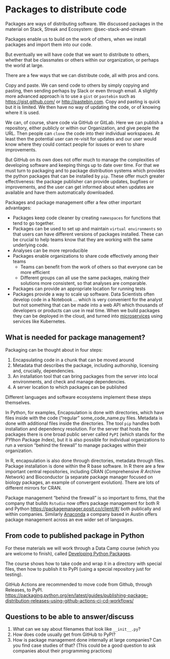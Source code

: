 # Packages to distribute code {#sec-packaging}

Packages are ways of distributing software. We discussed packages in the material on Stack, Streak and Ecosystem: @sec-stack-and-stream

Packages enable us to build on the work of others, when we install packages and import them into our code.

But eventually we will have code that we want to distribute to others, whether that be classmates or others within our organization, or perhaps the world at large.

There are a few ways that we can distribute code, all with pros and cons.

Copy and paste. We can send code to others by simply copying and pasting, then sending perhaps by Slack or even through email.  A slightly more advanced approach is to use a `gist` or `pastebin` such as <https://gist.github.com/> or <http://pastebin.com>. Copy and pasting is quick but it is limited.  We then have no way of updating the code, or of knowing where it is used.

We can, of course, share code via GitHub or GitLab.  Here we can publish a repository, either publicly or within our Organization, and give people the URL.  Then people can `clone` the code into their individual workspaces.  At least then the potential user can re-visit for updates and our user would know where they could contact people for issues or even to share improvements.

But GitHub on its own does not offer much to manage the complexities of developing software and keeping things up to date over time.  For that we must turn to packaging and to package distribution systems which provides the python packages that can be installed by `pip`.  These offer much greater effectiveness: the package publisher can provide updates, bugfixes or improvements, and the user can get informed about when updates are available and have them automatically downloaded.

Packages and package management offer a few other important advantages:

- Packages keep code cleaner by creating `namespaces` for functions that tend to go together.
- Packages can be used to set up and maintain `virtual environments` so that users can have different versions of packages installed.  These can be crucial to help teams know that they are working with the same underlying code.
- Analyses can be more reproducible
- Packages enable organizations to share code effectively among their teams
    - Teams can benefit from the work of others so that everyone can be more efficient
    - Different groups can all use the same packages, making their solutions more consistent, so that analyses are comparable.
- Packages can provide an appropriate location for running tests
- Packages provide a way to scale up software. Data Scientists often develop code in a Notebook ... which is very convenient for the analyst but not something that can be made into a web API which thousands of developers or products can use in real time.  When we build packages they can be deployed in the cloud, and turned into [microservices](https://en.wikipedia.org/wiki/Microservices) using services like Kubernetes.
    
## What is needed for package management?

Packaging can be thought about in four steps:

1. Encapsulating code in a chunk that can be moved around
2. Metadata that describes the package, including authorship, licensing and, crucially, dependencies.
3. An installation tool that can bring packages from the server into local environments, and check and manage dependencies.
4. A server location to which packages can be published

Different languages and software ecosystems implement these steps themselves.

In Python, for examples, Encapsulation is done with directories, which have files inside with the code ("regular" some_code_name.py files. Metadata is done with additional files inside the directories. The tool `pip` handles both installation and dependency resolution.  For the server that hosts the packages there is one broad public server called `PyPI` (which stands for the *PY*thon *P*ackage *I*ndex), but it is also possible for individual organizations to run a version "behind the firewall" to manage packages within their organization.

In R, encapsulation is also done through directories, metadata through files.  Package installation is done within the R base software. In R there are a few important central repositories, including CRAN (*C*omprehensive *R* *A*rchive *N*etwork) and Bioconductor (a separate package manager focused on biology packages, an example of convergent evolution).  There are lots of different mirrors for CRAN.

Package management "behind the firewall" is so important to firms, that the company that builds `Rstudio` now offers package management for both R and Python <https://packagemanager.posit.co/client/#/> both publically and within companies.  Similarly [Anaconda](https://www.anaconda.com/) a company based in Austin offers package management across an eve wider set of languages.

## From code to published package in Python

For these materials we will work through a Data Camp course (which you are welcome to finish), called [Developing Python Packages](https://campus.datacamp.com/courses/developing-python-packages).  

The course shows how to take code and wrap it in a directory with special files, then how to publish it to PyPI (using a special repository just for testing).

GitHub Actions are recommended to move code from Github, through Releases, to PyPI. <https://packaging.python.org/en/latest/guides/publishing-package-distribution-releases-using-github-actions-ci-cd-workflows/>

## Questions to be able to answer/discuss

1. What can we say about filenames that look like `__init__.py`?
2. How does code usually get from GitHub to PyPI?
3. How is package management done internally at large companies? Can you find case studies of that? (This could be a good question to ask companies about their programming practices)

